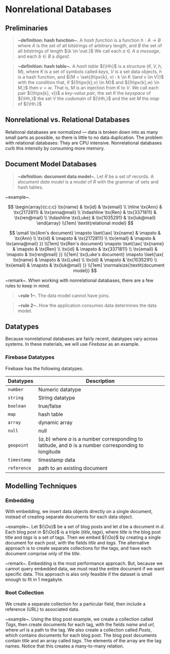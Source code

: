 # Nonrelational Databases


## Preliminaries
> __~definition: hash function~.__ A _hash function_ is a function ${h: A \to B}$ where ${A}$ is the set of all bitstrings of arbitrary length, and ${B}$ the set of all bitstrings of length ${k \in \nat.}$ We call each ${a \in A}$ a _message_, and each ${b \in B}$ a _digest_.

> __~definition: hash table~.__ A _hash table_ ${\Hh}$ is a structure ${(K,V,h,M),}$ where ${K}$ is a set of symbols called _keys_, ${V}$ is a set data objects, ${h}$ is a hash function, and ${M = \set{(h\px{k}, v) : k \in K \land v \in V}}$ with the condition that, if ${(h\px{k},v) \in M}$ and ${(h\px{k},w) \in M,}$ then ${v = w.}$ That is, ${M}$ is an injection from ${K}$ to ${V.}$ We call each pair ${(h\px{k}, v)}$ a _key-value pair_, the set ${K}$ the _keyspace_ of ${\Hh,}$ the set ${V}$ the _codomain_ of ${\Hh,}$ and the set ${M}$ the _map_ of ${\Hh.}$

## Nonrelational vs. Relational Databases
Relational databases are _normalized_ — data is broken down into as many small parts as possible, so there is little to no data duplication. The problem with relational databases: They are CPU intensive. Nonrelational databases curb this intensity by consuming more memory.

## Document Model Databases
> __~definition: document data model~.__ Let ${R}$ be a set of records. A _document data model_ is a model of ${R}$ with the grammar of sets and hash tables.

~example~.

<Grid cols={2}>

$$
	\begin{array}{c:c:c}
	\tx{name} & \tx{id} & \tx{email} \\ \hline
	\tx{Ann} & \tx{2172811} & \tx{anna@mail} \\ \hdashline
	\tx{Ren} & \tx{3371811} & \tx{ren@mail} \\ \hdashline
	\tx{Luke} & \tx{1035291} & \tx{luk@mail}
	\end{array} \\[1em]
	\textit{relational model}
$$

$$
\small
\tx{Ann's document} \mapsto \lset{\ax{
\tx{name} & \mapsto & \tx{Ann} \\
\tx{id} & \mapsto & \tx{2172811} \\
\tx{email} & \mapsto & \tx{anna@mail}
}}
\\[1em]
\tx{Ren's document} \mapsto \lset{\ax{
\tx{name} & \mapsto & \tx{Ren}  \\
\tx{id} & \mapsto & \tx{3371811} \\
\tx{email} & \mapsto & \tx{ren@mail}
}}
\\[1em]
\tx{Luke's document} \mapsto \lset{\ax{
\tx{name} & \mapsto & \tx{Luke} \\
\tx{id} & \mapsto & \tx{1035291} \\
\tx{email} & \mapsto & \tx{luk@mail}
}} \\[1em]
\normalsize{\textit{document model}}
$$

</Grid>

~remark~. When working with nonrelational databases, there are a few rules to keep in mind.

> __~rule 1~.__ The data model cannot have joins.

> __~rule 2~.__ How the application consumes data determines the data model.

## Datatypes
Because nonrelational databases are fairly recent, datatypes vary across systems. In these materials, we will use _Firebase_ as an example.

### Firebase Datatypes
Firebase has the following datatypes.

| Datatypes   | Description                                                                                                   |
| ----------- | ------------------------------------------------------------------------------------------------------------- |
| `number`    | Numeric datatype                                                                                              |
| `string`    | String datatype                                                                                               |
| `boolean`   | true/false                                                                                                    |
| `map`       | hash table                                                                                                    |
| `array`     | dynamic array                                                                                                 |
| `null`      | null                                                                                                          |
| `geopoint`  | ${(a,b)}$ where ${a}$ is a number corresponding to latitude, and ${b}$ is a number corresponding to longitude |
| `timestamp` | timestamp data                                                                                                |
| `reference` | path to an existing document                                                                                  |

## Modelling Techniques
### Embedding
With embedding, we insert data objects directly on a single document, instead of creating separate documents for each data object.

~example~. Let ${\Oo}$ be a set of blog posts and let ${d}$ be a document in ${d.}$ Each blog post in ${\Oo}$ is a triple ${(title,tags),}$ where ${title}$ is the blog post title and ${tags}$ is a set of tags. Then we embed ${\Oo}$ by creating a single document for each post, with the fields ${title}$ and ${tags.}$ The alternative approach is to create separate collections for the tags, and have each document comprise only of the ${title.}$ 

~remark~. Embedding is the most performance approach. But, because we cannot query embedded data, we must read the entire document if we want specific data. This approach is also only feasible if the dataset is small enough to fit in 1 megabyte.

### Root Collection
We create a separate collection for a particular field, then include a reference (URL) to associated data.

~example~. Using the blog post example, we create a collection called _Tags_, then create documents for each tag, with the fields ${name}$ and ${url,}$ where ${url}$ is a path to the tag. We also create a collection called _Posts_, which contains documents for each blog post. The blog post documents contain ${title}$ and an array called ${tags.}$ The elements of the array are the tag names. Notice that this creates a many-to-many relation.


